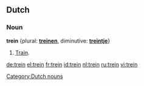 ==Dutch==
===Noun===
'''trein''' {{m}} {plural: '''[[treinen]]''', diminutive: '''[[treintje]]'''}
#[[train|Train]].

[[Category:Dutch nouns]]

[[de:trein]]
[[el:trein]]
[[fr:trein]]
[[id:trein]]
[[nl:trein]]
[[ru:trein]]
[[vi:trein]]